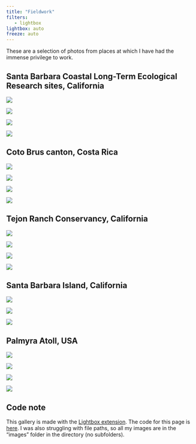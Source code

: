 ```yaml
---
title: "Fieldwork"
filters:
   - lightbox
lightbox: auto
freeze: auto
---
```


These are a selection of photos from places at which I have had the immense privilege to work.

## Santa Barbara Coastal Long-Term Ecological Research sites, California

::: {layout="[[1, 1, 1, 1]]"}
![](images/ivee-kelp.jpeg){group="SBC"
description="Kelp off Isla Vista Reef, Summer 2021."}

![](images/mohk-kelp1.jpeg){group="SBC"
description="Kelp off Mohawk Reef, Summer 2021."}

![](images/mohk-kelp2.jpeg){group="SBC"
description="Kelp off Mohawk Reef, Summer 2021."}

![](images/white-shark.jpeg){group="SBC"
description="White Shark off Carpinteria Reef, Summer 2021."}

:::

## Coto Brus canton, Costa Rica

::: {layout="[[1], [1, 1, 1]]"}
![](images/loma-view.jpeg){group="CR"
description="View of Loma Linda farm, Spring 2022."}

![](images/measuring-seedlings.JPG){group="CR"
description="Measuring seedlings, Spring 2022."}

![](images/open-cage.JPG){group="CR"
description="Freshly constructed seedling cage, Spring 2022."}

![](images/plant-view.jpeg){group="CR"
description="Seedlings in cage, Summer 2022."}

:::

## Tejon Ranch Conservancy, California

::: {layout="[[1, 1, 1, 1]]"}
![](images/michelle-grass.JPG){group="Tejon"
description="Michelle during one of our breaks sampling vegetation, Spring 2017."}

![](images/soil-sampling.JPG){group="Tejon"
description="Holly, Michelle, and Devyn sampling soil for Bui et al. 2020, Spring 2018."}

![](images/summer-oaks.JPG){group="Tejon"
description="Deer amongst oak trees, Summer 2016."}

![](images/tejon-team.JPG){group="Tejon"
description="Bella, Devyn, Carina, and me, Summer 2016."}

:::

## Santa Barbara Island, California

::: {layout="[[1], [1, 1]]"}
![](images/sbi-cabin.jpeg){group="SBI"
description="View out the researcher cabin."}

![](images/sbi-cove.jpeg){group="SBI"
description="Cove."}

![](images/wegu-chick.JPG){group="SBI"
description="Western Gull chick."}

:::

## Palmyra Atoll, USA

::: {layout="[[1], [1, 1, 1]]"}
![](images/lagoon-pano.jpg){group="Palmyra"
description="Glassy lagoon."}

![](images/coconut-crab.JPG){group="Palmyra"
description="Coconut and hermit crabs eating a tagged coconut for Miller-ter Kuile 2020."}

![](images/berlese-lights.JPG){group="Palmyra"
description="Me with Berlese funnels I sewed."}

![](images/manta-ray.JPG){group="Palmyra"
description="Manta Ray at the dock."}

:::

## Code note

This gallery is made with the [Lightbox extension](https://github.com/quarto-ext/lightbox). The code for this page is [here](https://github.com/an-bui/website/blob/main/fieldwork.qmd). I was also struggling with file paths, so all my images are in the "images" folder in the directory (no subfolders).
